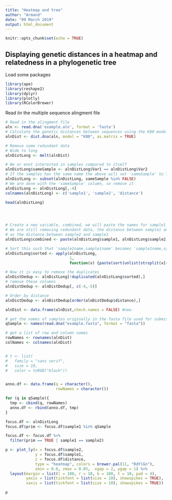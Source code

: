 ```yaml
---
title: "Heatmap and tree"
author: "Armand"
date: "09 March 2019"
output: html_document
---
```


```r
knitr::opts_chunk$set(echo = TRUE)
```

## Displaying genetic distances in a heatmap and relatedness in a phylogenetic tree

Load some packages

```r
library(ape)
library(reshape2)
library(dplyr)
library(plotly)
library(RColorBrewer)
```

Read iin the multiple sequence alingment file

```r
# Read in the alingment file
aln <- read.dna('example.aln', format = 'fasta')
# Calculate the genetic distances between sequences using the K80 model, as.mattrix makes the rest easier
alnDist <- dist.dna(aln, model = "K80", as.matrix = TRUE)

# Remove some redundant data
# Wide to long
alnDistLong <- melt(alnDist)

# We ar enot interested in samples compared to itself
alnDistLong$sameSample <- alnDistLong$Var1 == alnDistLong$Var2
# If the samples hav the same name the above will set 'sameSample' to TRUE, we keep only FALSE
alnDistLong <- subset(alnDistLong, sameSample %in% FALSE)
# We are done with the 'sameSample' column, so remove it
alnDistLong <- alnDistLong[,-4]
colnames(alnDistLong) <- c('sample1', 'sample2', 'distance')

head(alnDistLong)





```



```r
# Create a new variable, combined, we will paste the names for sample1 and sample2 together
# We are still removing redundant data, the distance between sample1 and sample2 is the same
# as the distance between sample2 and sample1
alnDistLong$combined <- paste(alnDistLong$sample1, alnDistLong$sample2, sep = ",")

# Sort this such that 'sample2name,sample1name' becomes 'sample1name,sample2name' or wise versa, but they wil now be identical
alnDistLong$sorted <- apply(alnDistLong,
                            1,
                            function(x) {paste(sort(unlist(strsplit(x[4], split=","))), collapse = ",")})

# Now it is easy to remove the duplicates
alnDistDedup <- alnDistLong[!duplicated(alnDistLong$sorted),]
# remove these columns
alnDistDedup <- alnDistDedup[, c(-4,-5)]

# Order by distance
alnDistDedup <- alnDistDedup[order(alnDistDedup$distance),]

alnDist <- data.frame(alnDist,check.names = FALSE) #new
```



```r
# get the names of samples originally in the fasta file used for submission
qSample <- names(read.dna("example.fasta", format = "fasta"))

# get a list of row and column names
rowNames <- rownames(alnDist)
colNames <- colnames(alnDist)


# t <- list(
#   family = "sans serif",
#   size = 10,
#   color = toRGB("black"))


anno.df <- data.frame(q = character(),
                      rowNames = character())

for (q in qSample){
  tmp <- cbind(q, rowNames)
  anno.df <- rbind(anno.df, tmp)
}

focus.df <- alnDistLong
focus.df$prim <- focus.df$sample1 %in% qSample

focus.df <- focus.df %>% 
  filter(prim == TRUE | sample1 == sample2)


```


```r
p <- plot_ly(x = focus.df$sample2,
             y = focus.df$sample1,
             z = focus.df$distance,
             type = "heatmap", colors = brewer.pal(11, "RdYlGn"), 
             zmin = 0.0, zmax = 0.03,  xgap = 2, ygap = 1) %>% 
  layout(margin = list(l = 100, r = 10, b = 100, t = 10, pad = 4), 
         yaxis = list(tickfont = list(size = 10), showspikes = TRUE),
         xaxis = list(tickfont = list(size = 10), showspikes = TRUE))

p
```









